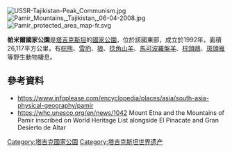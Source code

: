 [[Image:USSR-Tajikistan-Peak_Communism.jpg|right]]
[[Image:Pamir_Mountains,_Tajikistan,_06-04-2008.jpg|right]]
[[Image:Pamir_protected_area_map-fr.svg|right]]

{{coord|38|45|54|N|72|18|19|E|display=title}}

'''帕米爾國家公園'''是[[塔吉克斯坦|塔吉克斯坦]]的[[國家公園|國家公園]]，位於該國東部，成立於1992年，面積26,117平方公里，有[[棕熊|棕熊]]、[[雪豹|雪豹]]、[[狼|狼]]、[[捻角山羊|捻角山羊]]、[[馬可波羅盤羊|馬可波羅盤羊]]、[[棕頭鷗|棕頭鷗]]、[[斑頭雁|斑頭雁]]等野生動物棲息。

==參考資料==
* https://www.infoplease.com/encyclopedia/places/asia/south-asia-physical-geography/pamir {{Wayback|url=https://www.infoplease.com/encyclopedia/places/asia/south-asia-physical-geography/pamir |date=20181108184854 }}
* https://whc.unesco.org/en/news/1042 {{Wayback|url=https://whc.unesco.org/en/news/1042 |date=20210102195354 }} Mount Etna and the Mountains of Pamir inscribed on World Heritage List alongside El Pinacate and Gran Desierto de Altar

{{Tajikistan-geo-stub}}
[[Category:塔吉克國家公園|Category:塔吉克國家公園]]
[[Category:塔吉克斯坦世界遗产|Category:塔吉克斯坦世界遗产]]